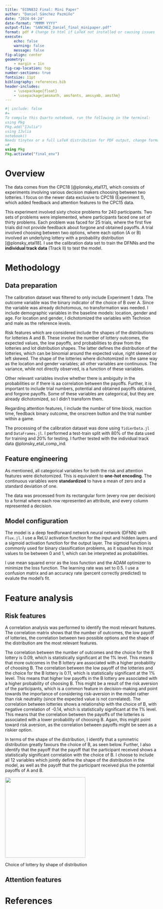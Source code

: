```yaml
---
title: "ECON832 Final: Mini Paper"
author: "Daniel Sánchez Pazmiño"
date: "2024-04-24"
date-format: "MMMM YYYY"
output-file: "SANCHEZ_Daniel_final_minipaper.pdf"
format: pdf # Change to html if LaTeX not installed or causing issues
execute:
    echo: false
    warning: false
    message: false
fig-align: center
geometry: 
    - margin = 1in
fig-cap-location: top
number-sections: true
fontsize: 11pt
bibliography: references.bib
header-includes:
    - \usepackage{float}
    - \usepackage{amsmath, amsfonts, amssymb, amsthm}
---
```


```julia
#| include: false
#=
To compile this Quarto notebook, run the following in the terminal:
using Pkg
Pkg.add("IJulia")
using IJulia
notebook()
Needs tinytex or a full LaTeX distribution for PDF output, change format to html or docx if not available
=#
using Pkg
Pkg.activate("final_env")
```

# Overview 

The data comes from the CPC18 [@plonsky_etal17], which consists of experiments involving various decision makers choosing between two lotteries. I focus on the newer data exclusive to CPC18 (Experiment 1), which added feedback and attention features to the CPC15 data. 

This experiment involved sixty choice problems for 240 participants. Two sets of problems were implemented, where participants faced one set of thirty problems. Each problem was faced for 25 trials, where the first five trials did not provide feedback about forgone and obtained payoffs. A trial involved choosing between two options, where each option (A or B) involved an underlying lottery with a probability distribution [@plonsky_etal18]. I use the calibration data set to train the DFNNs and the **individual track data** (Track II) to test the model.

# Methodology

## Data preparation

The calibration dataset was filtered to only include Experiment 1 data. The outcome variable was the binary indicator of the choice of B over A. Since the variable was already dichotomous, no transformation was needed. I include demographic variables in the baseline models: location, gender and age. For location and gender, I dichotomized the variables with Technion and male as the reference levels. 

Risk features which are considered include the shapes of the distributions for lotteries A and B. These involve the number of lottery outcomes, the expected values, the low payoffs, and probabilities to draw from the lotteries and lot distribution shapes. The latter defines the distribution of the lotteries, which can be binomial around the expected value, right skewed or left skewed. The shape of the lotteries where dichotomized in the same way as the location and gender variables; all other variables are continuous. The variance, while not directly observed, is a function of these variables.

Other relevant variables involve whether there is ambiguity in the probabilities or if there is aa correlation between the payoffs. Further, it is important to include trial numbers, potential and obtained payoffs obtained, and forgone payoffs. Some of these variables are categorical, but they are already dichotomized, so I didn't transform them.

Regarding attention features, I include the number of time block, reaction time, feedback binary outcome, the onscreen button and the trial number within a game. 

The processing of the calibration dataset was done using `TidierData.jl` and `DataFrames.jl`. I performed a test-train split with 80% of the data used for training and 20% for testing. I further tested with the individual track data @plonsky_etal_comp_ind. 

## Feature engineering

As mentioned, all categorical variables for both the risk and attention features were dichotomized. This is equivalent to **one-hot encoding**. The continuous variables were **standardized** to have a mean of zero and a standard deviation of one.

The data was processed from its rectangular form (every row per decision) to a format where each row represented an attribute, and every column represented a decision.

## Model configuration

The model is a deep feedforward network neural network (DFNN) with `Flux.jl`. I use a ReLU activation function for the input and hidden layers and a sigmoid activation function for the output layer. The sigmoid function is commonly used for binary classification problems, as it squashes its input values to be between 0 and 1, which can be interpreted as probabilities.

I use mean squared error as the loss function and the ADAM optimizer to minimize the loss function. The learning rate was set to 0.5. I use a confusion matrix and an accuracy rate (percent correctly predicted) to evalute the model's fit. 

# Feature analysis

## Risk features

A correlation analysis was performed to identify the most relevant features. The correlation matrix shows that the number of outcomes, the low payoff of lotteries, the correlation between two possible options and the shape of the distribution are the most relevant features. 

The correlation between the number of outcomes and the choice for the B lottery is 0.09, which is statistically significant at the 1% level. This means that more outcomes in the B lottery are associated with a higher probability of choosing B. The correlation between the low payoff of the lotteries and the choice for the B lottery is 0.11, which is statistically significant at the 1% level. This means that higher low payoffs in the B lottery are associated with a higher probability of choosing B. This might be a result of the risk aversion of the participants, which is a common feature in decision-making and point towards the importance of considering risk-aversion in the model rather than risk neutrality (since the expected value is not correlated). The correlation between lotteries shows a relationship with the choice of B, with negative correlation of -0.14, which is statistically significant at the 1% level. This means that the correlation between the payoffs of the lotteries is associated with a lower probability of choosing B. Again, this might point toward risk aversion, as the correlation between payoffs might be seen as a riskier option. 

In terms of the shape of the distribution, I identify that a symmetric distribution greatly favours the choice of B, as seen below. Further, I also identify that the payoff that the payoff that the participant received shows a statistically significant correlation with the choice of B. I choose to include all 12 variables which jointly define the shape of the distribution in the model, as well as the payoff that the participant received plus the potential payoffs of A and B. 

:::{#fig-barplot}

![](../figures/barplot_by_lotshape.png){height=7cm}

Choice of lottery by shape of distribution
:::

## Attention features

# References {.unnumbered}

:::{.refs}

:::